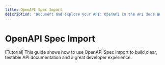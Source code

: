 ```yaml
---
title: OpenAPI Spec Import
description: "Document and explore your API: OpenAPI in the API docs and playground."
---
```


# OpenAPI Spec Import

[Tutorial] This guide shows how to use OpenAPI Spec Import to build clear, testable API documentation and a great developer experience.
